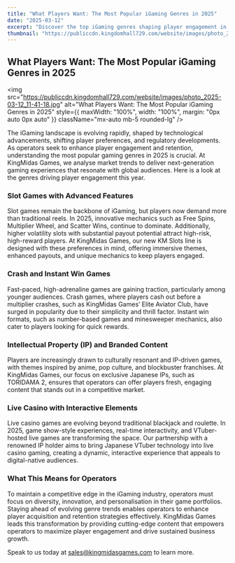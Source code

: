 ```yaml
---
title: "What Players Want: The Most Popular iGaming Genres in 2025"
date: "2025-03-12"
excerpt: "Discover the top iGaming genres shaping player engagement in 2025. From advanced slot mechanics to VTuber-hosted live casino games, KingMidas Games is at the forefront of innovation."
thumbnail: "https://publiccdn.kingdomhall729.com/website/images/photo_2025-03-12_11-41-18.jpg"
---
```














<div className="newsContent" style={{ maxWidth: '750px', margin: '0 auto', color: 'white' }}>
  <div className="newsHeader" style={{ textAlign: 'center', marginBottom: '20px' }}>
    <h2 className="text-lg font-bold Montserrat">What Players Want: The Most Popular iGaming Genres in 2025</h2>
  </div>

  <img
    src="https://publiccdn.kingdomhall729.com/website/images/photo_2025-03-12_11-41-18.jpg"
    alt="What Players Want: The Most Popular iGaming Genres in 2025"
    style={{ maxWidth: "100%", width: "100%", margin: "0px auto 0px auto" }}
    className="mx-auto mb-5 rounded-lg"
  />

  <div style={{ margin: "20px auto 0px", textAlign: "justify" }}>
    The iGaming landscape is evolving rapidly, shaped by technological advancements, shifting player preferences, and regulatory developments. As operators seek to enhance player engagement and retention, understanding the most popular gaming genres in 2025 is crucial. At KingMidas Games, we analyse market trends to deliver next-generation gaming experiences that resonate with global audiences. Here is a look at the genres driving player engagement this year.
  </div>

  <div style={{ margin: "20px auto 0px", textAlign: "justify" }}>
    <h3 className="text-lg font-bold">Slot Games with Advanced Features</h3>
    <p>
      Slot games remain the backbone of iGaming, but players now demand more than traditional reels. In 2025, innovative mechanics such as Free Spins, Multiplier Wheel, and Scatter Wins, continue to dominate. Additionally, higher volatility slots with substantial payout potential attract high-risk, high-reward players. At KingMidas Games, our new KM Slots line is designed with these preferences in mind, offering immersive themes, enhanced payouts, and unique mechanics to keep players engaged.
    </p>
  </div>

  <div style={{ margin: "20px auto 0px", textAlign: "justify" }}>
    <h3 className="text-lg font-bold">Crash and Instant Win Games</h3>
    <p>
      Fast-paced, high-adrenaline games are gaining traction, particularly among younger audiences. Crash games, where players cash out before a multiplier crashes, such as KingMidas Games’ Elite Aviator Club, have surged in popularity due to their simplicity and thrill factor. Instant win formats, such as number-based games and minesweeper mechanics, also cater to players looking for quick rewards.
    </p>
  </div>

  <div style={{ margin: "20px auto 0px", textAlign: "justify" }}>
    <h3 className="text-lg font-bold">Intellectual Property (IP) and Branded Content</h3>
    <p>
      Players are increasingly drawn to culturally resonant and IP-driven games, with themes inspired by anime, pop culture, and blockbuster franchises. At KingMidas Games, our focus on exclusive Japanese IPs, such as TORIDAMA 2, ensures that operators can offer players fresh, engaging content that stands out in a competitive market.
    </p>
  </div>

  <div style={{ margin: "20px auto 0px", textAlign: "justify" }}>
    <h3 className="text-lg font-bold">Live Casino with Interactive Elements</h3>
    <p>
      Live casino games are evolving beyond traditional blackjack and roulette. In 2025, game show-style experiences, real-time interactivity, and VTuber-hosted live games are transforming the space. Our partnership with a renowned IP holder aims to bring Japanese VTuber technology into live casino gaming, creating a dynamic, interactive experience that appeals to digital-native audiences.
    </p>
  </div>

  <div style={{ margin: "20px auto 0px", textAlign: "justify" }}>
    <h3 className="text-lg font-bold">What This Means for Operators</h3>
    <p>
      To maintain a competitive edge in the iGaming industry, operators must focus on diversity, innovation, and personalisation in their game portfolios. Staying ahead of evolving genre trends enables operators to enhance player acquisition and retention strategies effectively. KingMidas Games leads this transformation by providing cutting-edge content that empowers operators to maximize player engagement and drive sustained business growth.
    </p>
  </div>

  <div style={{ margin: "20px auto 0px auto", textAlign: "justify" }}>
    Speak to us today at <a href="mailto:sales@kingmidasgames.com">sales@kingmidasgames.com</a> to learn more.
  </div>
</div>
